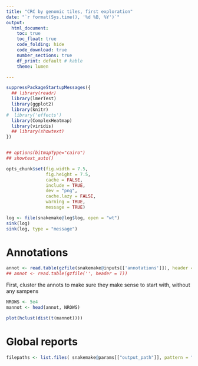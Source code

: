 ```yaml
---
title: "CRC by genomic tiles, first exploration"
date: "`r format(Sys.time(), '%d %B, %Y')`"
output:
  html_document:
    toc: true
    toc_float: true
    code_folding: hide
    code_download: true
    number_sections: true
    df_print: default # kable
    theme: lumen

---
```



```r
suppressPackageStartupMessages({
  ## library(readr)
  library(lmerTest)
  library(ggplot2)
  library(knitr)
#  library('effects')
  library(ComplexHeatmap)
  library(viridis)
  ## library(showtext)
})


## options(bitmapType="cairo")
## showtext_auto()
```

```r
opts_chunk$set(fig.width = 7.5,
               fig.height = 7.5,
               cache = FALSE,
               include = TRUE,
               dev = "png",
               cache.lazy = FALSE,
               warning = TRUE,
               message = TRUE)
```

```R
log <- file(snakemake@log$log, open = "wt")
sink(log)
sink(log, type = "message")
```

# Annotations  {.tabset .tabset-pills}


```r
annot <- read.table(gzfile(snakemake@inputs[['annotations']]), header = TRUE)
## annot <- read.table(gzfile('', header = T))
```


First, cluster the annots to make sure they make sense to start with, without any sampens

```r

NROWS <- 5e4
mannot <- head(annot, NROWS)

plot(hclust(dist(t(mannot))))
```

# Global reports

```r
filepaths <- list.files( snakemake@params[["output_path"]], pattern = "\\.out$", full.names = TRUE)
```


